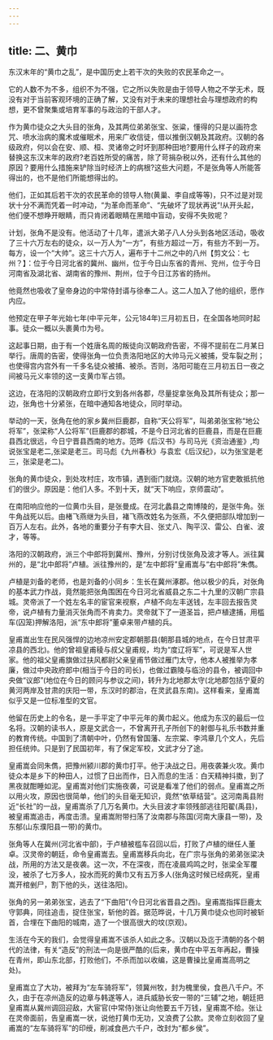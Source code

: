 ```yaml
---
---
---
```

title: 二、黄巾
---



东汉末年的“黄巾之乱”，是中国历史上若干次的失败的农民革命之一。

它的人数不为不多，组织不为不强，它之所以失败是由于领导人物之不学无术，既没有对于当前客观环境的正确了解，又没有对于未来的理想社会与理想政府的构想，更不曾聚集或培育军事的与政治的干部人才。

作为黄巾徒众之大头目的张角，及其两位弟弟张宝、张粱，懂得的只是以画符念咒、喷水治病的魔术或催眠术，用来广收信徒，借以推倒汉朝及其政府。汉朝的各级政府，何以会在安、顺、桓、灵诸帝之时坏到那种田地?要用什么样子的政府来替换这东汉末年的政府?老百姓所受的痛苦，除了苛捐杂税以外，还有什么其他的原因？要用什么措施来铲除当时经济上的病根?这些大问题，不是张角等人所能答得出的，也不是他们所能想得出的。

他们，正如其后若干次的农民革命的领导人物(黄巢、李自成等等)，只不过是对现状十分不满而凭着一时冲动，“为革命而革命”、“先破坏了现状再说”!从开头起，他们便不想睁开眼睛，而只肯闭着眼睛在黑暗中盲动，安得不失败呢？

计划，张角不是没有。他活动了十几年，遣派大弟子八人分头到各地区活动，吸收了三十六万左右的徒众，以一万人为“一方”，有些方超过一万，有些方不到一万。每方，设一个“大帅”。这三十六万人，遍布于十二州之中的八州【剪文公：七州？】：位于今日河北省的冀州、幽州，位于今日山东省的青州、兖州，位于今日河南省及湖北省、湖南省的豫州、荆州，位于今日江苏省的扬州。

他竟然也吸收了皇帝身边的中常侍封谞与徐奉二人。这二人加入了他的组织，愿作内应。

他预定在甲子年光始七年(中平元年，公元184年)三月初五日，在全国各地同时起事。徒众一概以头裹黄巾为号。

这起事日期，由于有一个姓唐名周的叛徒向汉朝政府告密，不得不提前在二月某日举行。唐周的告密，使得张角一位负责洛阳地区的大帅马元义被捕，受车裂之刑；也使得宫内宫外有一千多名徒众被捕、被杀。否则，洛阳可能在三月初五日一夜之间被马元义率领的这一支黄巾军占领。

这边，在洛阳的汉朝政府立即行文到各州各郡，尽量捉拿张角及其所有徒众；那一边，张角也十分紧张，在暗中通知各地徒众，同时举动。

举动的一天，张角在他的家乡冀州巨鹿郡，自称“天公将军”，叫弟弟张宝称“地公将军”，张梁称“人公将军”(巨鹿郡的郡城，不是今日河北省的巨鹿县，而是在巨鹿县西北很远，今日宁晋县西南的地方。范晔《后汉书》与司马光《资治通鉴》,均说张宝是老二,张梁是老三。司马彪《九州春秋》与袁宏《后汉纪》，以为张宝是老三，张梁是老二)。

张角的黄巾徒众，到处攻村庄，攻市镇，遇到衙门就烧。汉朝的地方官吏敢抵抗他们的很少。原因是：他们人多。不到十天，就“天下响应，京师震动”。

在南阳响应他的一位黄巾头目，是张曼成。在河北蠡县之南博陵的，是张牛角。张牛角战死以后。由楮飞燕继为头目，褚飞燕改姓名为张燕，不久便把部队增加到一百万人左右。此外，各地的重要分子有李大目、张丈八、陶平汉、雷公、白雀、波才，等等。

洛阳的汉朝政府，派三个中郎将到冀州、豫州，分别讨伐张角及波才等人。派往冀州的，是“北中郎将”卢植。派往豫州的，是“左中郎将”皇甫嵩与“右中郎将”朱儁。

卢植是刘备的老师，也是刘备的小同乡：生长在冀州涿郡。他以极少的兵，对张角的基本武力作战，竟然能把张角围困在今日河北省威县之东二十九里的汉朝广宗县城。灵帝派了一个姓左名丰的宦官来视察，卢植不向左丰送钱，左丰回去报告灵帝，说卢植有力量消灭张角而不肯卖力。灵帝就下了一道圣旨，把卢植逮捕，用槛车(囚笼)押解洛阳，派“东中郎将”董卓来带卢植的兵。

皇甫嵩出生在民风强悍的边地凉州安定郡朝那县(朝那县城的地点，在今日甘肃平凉县的西北)。他的曾祖皇甫稜与叔父皇甫规，均为“度辽将军”，可说是军人世家。他的祖父皇甫旗做过扶风都尉父亲皇甫节做过雁门太守，他本人被推举为孝廉，做过中央政府郎中(相当于今日的司长)，也做过霸陵与临汾的县令，被调回中央做“议郎”(地位在今日的顾问与参议之间)，转升为北地郡太守(北地郡包括宁夏的黄河两岸及甘肃的庆阳一带，东汉时的郡治，在灵武县东南)。这样看来，皇甫嵩似乎又是一位标准型的文官。

他留在历史上的令名，是一手平定了中平元年的黄巾起义。他成为东汉的最后一位名将。汉朝的读书人，原是文武合一，不曾离开孔子所创下的射御与礼乐书数并重的教育传统。中国到了清朝中叶，仍然有曾国藩、左宗棠、李鸿章几个文人，先后担任统帅。只是到了民国初年，有了保定军校，文武才分了途。

皇甫嵩会同朱儁，把豫州颍川郡的黄巾打平。他于决战之日。用夜袭兼火攻。黄巾徒众本是乡下的种田人，过惯了日出而作，日入而息的生活：白天精神抖擞，到了黑夜就酣睡如泥。皇甫嵩对他们实施夜袭，可说是看准了他们的弱点。皇甫嵩之所以用火攻，原因也很简单，他们的头目毫无知识，竟然“依草结营”。这河南禹县附近“长社”的一战，皇甫嵩杀了几万名黄巾。大头目波才率领残部逃往阳翟(禹县)，被皇甫嵩追击，再度击溃。皇甫嵩附带扫荡了汝南郡与陈国(河南大康县一带)，及东郁(山东濮阳县一带)的黄巾。

张角等人在冀州(河北省中部)，于卢植被槛车召回以后，打败了卢植的继任人董卓。汉灵帝的朝廷，命令皇甫嵩去。皇甫嵩移兵向北，在广宗与张角的弟弟张梁决战，所用的方法又是夜袭。这一次，不在深夜，而在凌晨鸡鸣之时，张梁全军覆没，被杀了七万多人，投水而死的黄巾又有五万多人(张角这时候已经病死，皇甫嵩开棺剉尸，割下他的头，送往洛阳)。

张角的另一弟弟张宝，逃去了“下曲阳”(今日河北省晋县之西)。皇甫嵩指挥巨鹿太守郭典，同往追击，捉住张宝，斩他的首。据范晔说，十几万黄巾徒众也同时被斩首，合埋在下曲阳的城南，造了一个很高很大的坟(京观)。

生活在今天的我们，会觉得皇甫嵩不该杀人如此之多。汉朝以及迄于清朝的各个朝代的法律，有关“造反”的刑法一向是很严酷的(后来，黄巾在中平五年再起，曹操在青州，即山东北部，打败他们，不杀而加以收编，这是曹操比皇甫嵩高明之处)。

皇甫嵩立了大功，被拜为“左车骑将军”，领冀州牧，封为槐里侯，食邑八千户。不久，由于在凉州造反的边章与韩遂等人，进兵威胁长安一带的“三辅”之地，朝廷把皇甫嵩从冀州调回迎敌，大宦官(中常侍)张让向他要五千万钱，皇甫嵩不给。张让在灵帝面前，告皇甫嵩一状，说他打黄巾无功，又浪费了公款。灵帝立刻收回了皇甫嵩的“左车骑将军”的印绶，削减食邑六千户，改封为“都乡侯”。